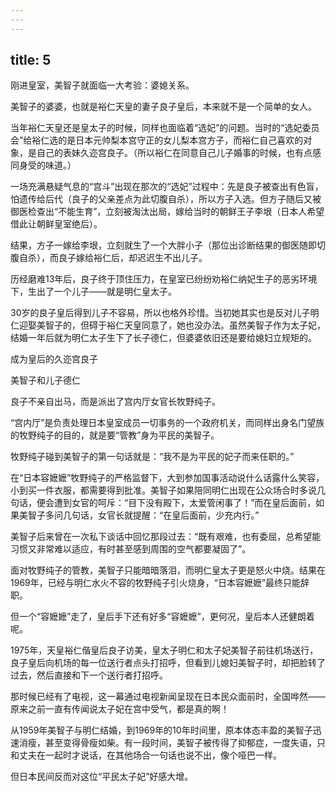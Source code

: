 ```yaml
---
---
---
```

title: 5
---



刚进皇室，美智子就面临一大考验：婆媳关系。

美智子的婆婆，也就是裕仁天皇的妻子良子皇后，本来就不是一个简单的女人。

当年裕仁天皇还是皇太子的时候，同样也面临着“选妃”的问题。当时的“选妃委员会”给裕仁选的是日本元帅梨本宫守正的女儿梨本宫方子，而裕仁自己喜欢的对象，是自己的表妹久迩宫良子。（所以裕仁在同意自己儿子婚事的时候，也有点感同身受的味道。）

一场充满悬疑气息的“宫斗”出现在那次的“选妃”过程中：先是良子被查出有色盲，怕遗传给后代（良子的父亲差点为此切腹自杀），所以方子入选。但方子随后又被御医检查出“不能生育”，立刻被淘汰出局，嫁给当时的朝鲜王子李垠（日本人希望借此让朝鲜皇室绝后）。

结果，方子一嫁给李垠，立刻就生了一个大胖小子（那位出诊断结果的御医随即切腹自杀），而良子嫁给裕仁后，却迟迟生不出儿子。

历经磨难13年后，良子终于顶住压力，在皇室已纷纷劝裕仁纳妃生子的恶劣环境下，生出了一个儿子——就是明仁皇太子。

30岁的良子皇后得到儿子不容易，所以也格外珍惜。当初她其实也是反对儿子明仁迎娶美智子的，但碍于裕仁天皇同意了，她也没办法。虽然美智子作为太子妃，结婚一年后就为明仁太子生下了长子德仁，但婆婆依旧还是要给媳妇立规矩的。

成为皇后的久迩宫良子



美智子和儿子德仁



良子不亲自出马，而是派出了宫内厅女官长牧野纯子。

“宫内厅”是负责处理日本皇室成员一切事务的一个政府机关，而同样出身名门望族的牧野纯子的目的，就是要“管教”身为平民的美智子。

牧野纯子碰到美智子的第一句话就是：“我不是为平民的妃子而来任职的。”

在“日本容嬷嬷”牧野纯子的严格监督下，大到参加国事活动说什么话露什么笑容，小到买一件衣服，都需要得到批准。美智子如果陪同明仁出现在公众场合时多说几句话，便会遭到女官的呵斥：“目下没有殿下，太爱管闲事了！”而在皇后面前，如果美智子多问几句话，女官长就提醒：“在皇后面前，少充内行。”

美智子后来曾在一次私下谈话中回忆那段过去：“既有艰难，也有委屈，总希望能习惯又非常难以适应，有时甚至感到周围的空气都要凝固了”。

面对牧野纯子的管教，美智子只能暗暗落泪，而明仁皇太子更是怒火中烧。结果在1969年，已经与明仁水火不容的牧野纯子引火烧身，“日本容嬷嬷”最终只能辞职。

但一个“容嬷嬷”走了，皇后手下还有好多“容嬷嬷”，更何况，皇后本人还健朗着呢。

1975年，天皇裕仁偕皇后良子访美，皇太子明仁和太子妃美智子前往机场送行，良子皇后向机场的每一位送行者点头打招呼，但看到儿媳妇美智子时，却把脸转了过去，然后直接和下一个送行者打招呼。

那时候已经有了电视，这一幕通过电视新闻呈现在日本民众面前时，全国哗然——原来之前一直有传闻说太子妃在宫中受气，都是真的啊！

从1959年美智子与明仁结婚，到1969年的10年时间里，原本体态丰盈的美智子迅速消瘦，甚至变得骨瘦如柴。有一段时间，美智子被传得了抑郁症，一度失语，只和丈夫在一起时才说话，在其他场合一句话也说不出，像个哑巴一样。

但日本民间反而对这位“平民太子妃”好感大增。